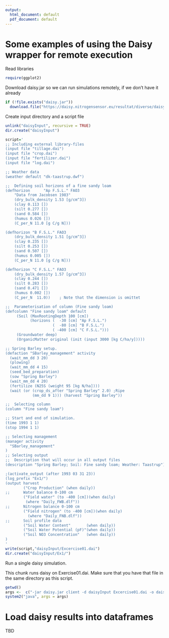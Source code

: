 ```yaml
---
output:
  html_document: default
  pdf_document: default
---
```


# Some examples of using the Daisy wrapper for remote execution


Read libraries

```r
require(ggplot2)
```

Download daisy.jar so we can run simulations remotely, if we don't have it already

```r
if (!file.exists("daisy.jar")) 
  download.file("https://daisy.nitrogensensor.eu/resultat/diverse/daisy.jar", "daisy.jar")
```


Create input directory and a script file


```r
unlink("daisyInput", recursive = TRUE)
dir.create("daisyInput")

script='
;; Including external library-files
(input file "tillage.dai")
(input file "crop.dai")
(input file "fertilizer.dai")
(input file "log.dai")

;; Weather data
(weather default "dk-taastrup.dwf")

;;  Defining soil horizons of a fine sandy loam
(defhorizon		 "Ap F.S.L." FAO3
    "Data from Jacobsen 1983"
    (dry_bulk_density 1.53 [g/cm^3])
    (clay 0.113 [])
    (silt 0.277 [])
    (sand 0.584 [])
    (humus 0.026 [])
    (C_per_N 11.0 [g C/g N]))

(defhorizon "B F.S.L." FAO3
    (dry_bulk_density 1.51 [g/cm^3]) 
    (clay 0.235 [])
    (silt 0.253 [])
    (sand 0.507 [])
    (humus 0.005 [])
    (C_per_N 11.0 [g C/g N]))

(defhorizon "C F.S.L." FAO3
    (dry_bulk_density 1.57 [g/cm^3]) 
    (clay 0.244 [])
    (silt 0.283 [])
    (sand 0.471 [])
    (humus 0.002 [])
    (C_per_N  11.0))    ; Note that the dimension is omittet

;;  Parameterisation of column (Fine sandy loam)
(defcolumn "Fine sandy loam" default
     (Soil (MaxRootingDepth 100 [cm])
           (horizons (  -30 [cm] "Ap F.S.L.")
                     (  -80 [cm] "B F.S.L.")
                     ( -400 [cm] "C F.S.L.")))
     (Groundwater deep)
     (OrganicMatter original (init (input 3000 [kg C/ha/y]))))

;; Spring Barley setup.
(defaction "SBarley_management" activity
  (wait_mm_dd 3 20)
  (plowing)
  (wait_mm_dd 4 15) 
  (seed_bed_preparation)
  (sow "Spring Barley")
  (wait_mm_dd 4 20) 
  (fertilize (N25S (weight 95 [kg N/ha])))
  (wait (or (crop_ds_after "Spring Barley" 2.0) ;Ripe
            (mm_dd 9 1))) (harvest "Spring Barley"))

;;  Selecting column
(column "Fine sandy loam")

;; Start and end of simulation.
(time 1993 1 1)
(stop 1994 1 1)

;; Selecting management
(manager activity
  "SBarley_management"
)
;; Selecting output 
;;  Description that will occur in all output files
(description "Spring Barley; Soil: Fine sandy loam; Weather: Taastrup")

;(activate_output (after 1993 03 31 23))
(log_prefix "Ex1/")
(output harvest
        ("Crop Production" (when daily))
;;      Water balance 0-100 cm  
        ("Field water" (to -400 [cm])(when daily)
         (where "Daily_FWB.dlf"))  
;;      Nitrogen balance 0-100 cm  
        ("Field nitrogen" (to -400 [cm])(when daily)
          (where "Daily_FNB.dlf"))  
;;      Soil profile data
        ("Soil Water Content"       (when daily))
        ("Soil Water Potential (pF)"(when daily))
        ("Soil NO3 Concentration"   (when daily))
)
'
write(script,"daisyInput/Excercise01.dai")
dir.create("daisyInput/Ex1/")


```


Run a single daisy simulation.

This chunk runs daisy on Exercise01.dai. 
Make sure that you have that file in the same directory as this script. 

```r
getwd()
args <-  c("-jar daisy.jar client -d daisyInput Excercise01.dai -o daisyOutput  -u http://localhost:3210")
system2("java", args = args)
```

# Load daisy results into dataframes

TBD
